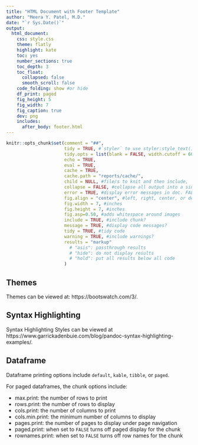 ```yaml
---
title: "HTML Document with Footer Template"
author: "Meera Y. Patel, M.D."
date: "`r Sys.Date()`"
output: 
  html_document:
    css: style.css
    theme: flatly
    highlight: kate  
    toc: yes
    number_sections: true
    toc_depth: 3 
    toc_float: 
      collapsed: false  
      smooth_scroll: false
    code_folding: show #or hide
    df_print: paged
    fig_height: 5 
    fig_width: 7 
    fig_caption: true
    dev: png
    includes:
      after_body: footer.html
---
```


```r
knitr::opts_chunk$set(comment = "##",
                      tidy = TRUE, #`styler` to use styler:style_text() to reformat code
                      tidy.opts = list(blank = FALSE, width.cutoff = 60),
                      echo = TRUE,
                      eval = TRUE,
                      cache = TRUE,
                      cache.path = "reports/cache/",
                      child = NULL, #file/s to knit and then include,
                      collapse = FALSE, #collapse all output into a single block,
                      error = TRUE, #display error messages in doc. FALSE stops render when error is thrown
                      fig.align = "center", #left, right, center, or default
                      fig.width = 7, #inches
                      fig.height = 7, #inches
                      fig.asp=0.50, #adds whitespace around images
                      include = TRUE, #include chunk?
                      message = TRUE, #display code messages?
                      tidy = TRUE, #tidy code 
                      warning = TRUE, #include warnings?
                      results = "markup"
                        # "asis": passthrough results
                        # "hide": do not display results 
                        # "hold": put all results below all code
                      )
```
  
  
## Themes    

Themes can be viewed at: https://bootswatch.com/3/.  


## Syntax Highlighting  

Syntax Highlighting Styles can be viewed at https://www.garrickadenbuie.com/blog/pandoc-syntax-highlighting-examples/.  


## Dataframe  

Dataframe printing options include `default`, `kable`, `tibble`, or `paged`.  

For paged dataframes, the chunk options include:  

* max.print: the number of rows to print  
* rows.print: the number of rows to display    
* cols.print: the number of columns to print  
* cols.min.print: the minimum number of columns to display  
* pages.print: the number of pages to display under page navigation   
* paged.print: when set to `FALSE` turns off paged display for the chunk    
* rownames.print: when set to `FALSE` turns off row names for the chunk  


